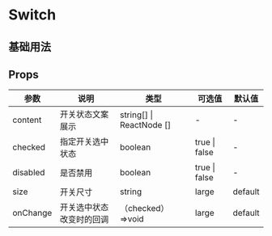 # Switch

## 基础用法


<DemoBase />

## Props

| 参数     | 说明                     | 类型                     | 可选值        | 默认值  |
| -------- | ------------------------ | ------------------------ | ------------- | ------- |
| content  | 开关状态文案展示         | string[] \| ReactNode [] | -             | -       |
| checked  | 指定开关选中状态         | boolean                  | true \| false | -       |
| disabled | 是否禁用                 | boolean                  | true \| false | -       |
| size     | 开关尺寸                 | string                   | large         | default |
| onChange | 开关选中状态改变时的回调 | （checked）=>void        | large         | default |
